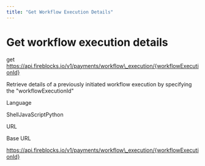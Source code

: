 ```yaml
---
title: "Get Workflow Execution Details"
---
```

  
  # Get workflow execution details

get https://api.fireblocks.io/v1/payments/workflow\_execution/{workflowExecutionId}

Retrieve details of a previously initiated workflow execution by specifying the "workflowExecutionId"

Language

ShellJavaScriptPython

URL

Base URL

https://api.fireblocks.io/v1/payments/workflow\_execution/{workflowExecutionId}